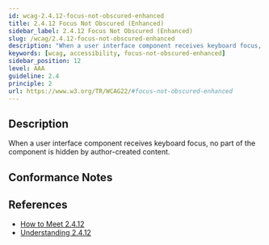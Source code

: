 ```yaml
---
id: wcag-2.4.12-focus-not-obscured-enhanced
title: 2.4.12 Focus Not Obscured (Enhanced)
sidebar_label: 2.4.12 Focus Not Obscured (Enhanced)
slug: /wcag/2.4.12-focus-not-obscured-enhanced
description: "When a user interface component receives keyboard focus, no part of the component is hidden by author-created content."
keywords: [wcag, accessibility, focus-not-obscured-enhanced]
sidebar_position: 12
level: AAA
guideline: 2.4
principle: 2
url: https://www.w3.org/TR/WCAG22/#focus-not-obscured-enhanced
---
```


## Description

When a user interface component receives keyboard focus, no part of the component is hidden by author-created content.

## Conformance Notes

<Project name="ads">
  <Unknown></Unknown>
</Project>

<Project name="scix">
  <Support></Support>
</Project>

## References

- [How to Meet 2.4.12](https://www.w3.org/WAI/WCAG22/quickref/#focus-not-obscured-enhanced)
- [Understanding 2.4.12](https://www.w3.org/WAI/WCAG22/Understanding/focus-not-obscured-enhanced.html)


